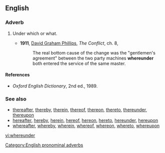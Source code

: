 ==English==

===Adverb===
{{en-adv|-}}

# {{archaic}} Under which or what.
#*'''1911''', [[w:David_Graham_Phillips|David Graham Phillips]], ''The Conflict'', ch. 8,
#*:The real bottom cause of the change was the "gentlemen's agreement" between the two party machines '''whereunder''' both entered the service of the same master.

====References====
*''Oxford English Dictionary'', 2nd ed., 1989.

===See also===
* [[thereafter]], [[thereby]], [[therein]], [[thereof]], [[thereon]], [[thereto]], [[thereunder]], [[thereupon]]
* [[hereafter]], [[hereby]], [[herein]], [[hereof]], [[hereon]], [[hereto]], [[hereunder]], [[hereupon]]
* [[whereafter]], [[whereby]], [[wherein]], [[whereof]], [[whereon]], [[whereto]], [[whereupon]]

[[Category:English pronominal adverbs]]

[[vi:whereunder]]